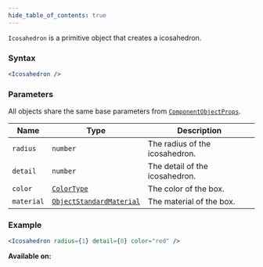 ```yaml
---
hide_table_of_contents: true
---
```



`Icosahedron` is a primitive object that creates a icosahedron.

### Syntax

```jsx
<Icosahedron />
```

### Parameters

All objects share the same base parameters from [`ComponentObjectProps`](/sdk/types/ComponentObjectProps).

| Name       | Type                                                          | Description                    |
| ---------- | ------------------------------------------------------------- | ------------------------------ |
| `radius`   | `number`                                                      | The radius of the icosahedron. |
| `detail`   | `number`                                                      | The detail of the icosahedron. |
| `color`    | [`ColorType`](/sdk/types/ColorType)                           | The color of the box.          |
| `material` | [`ObjectStandardMaterial`](/sdk/types/ObjectStandardMaterial) | The material of the box.       |

### Example

```jsx
<Icosahedron radius={1} detail={0} color="red" />
```

**Available on:** <ClientTag /> <ServerTag />
